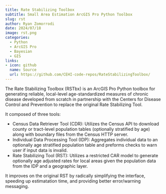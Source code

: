 ```yaml
---
title: Rate Stabilizing Toolbox
subtitle: Small Area Estimation ArcGIS Pro Python Toolbox
slug: rst
author: Ryan Zomorrodi
date: 2024/07/18
image: rst.png
categories:
  - Python
  - ArcGIS Pro
  - Bayesian
  - GIS
links:
- icon: github 
  name: Source
  url: https://github.com/CEHI-code-repos/RateStabilizingToolbox/
---
```


The Rate Stabilizing Toolbox (RSTbx) is an ArcGIS Pro Python toolbox for generating 
reliable, local-level age-standardized measures of chronic disease developed 
from scratch in partnership with the Centers for Disease Control and Prevention 
to replace the original Rate Stabilizing Tool.

It composed of three tools:

- Census Data Retriever Tool (CDR): Utilizes the Census API to download county or
  tract-level population tables (optionally stratified by age) along with boundary
  files from the Census HTTP server.
- Individual Data Processing Tool (IDP): Aggregates individual data to an 
  optionally age stratified population table and preforms checks to warn user if
  input data is invalid.
- Rate Stabilizing Tool (RST): Utilizes a restricted CAR model to generate 
  optionally age adjusted rates for local areas given the population data from 
  the IDP and a geographic layer.

It improves on the original RST by radically simplifying the interface, speeding
up estimatation time, and providing better error/warning messaging.